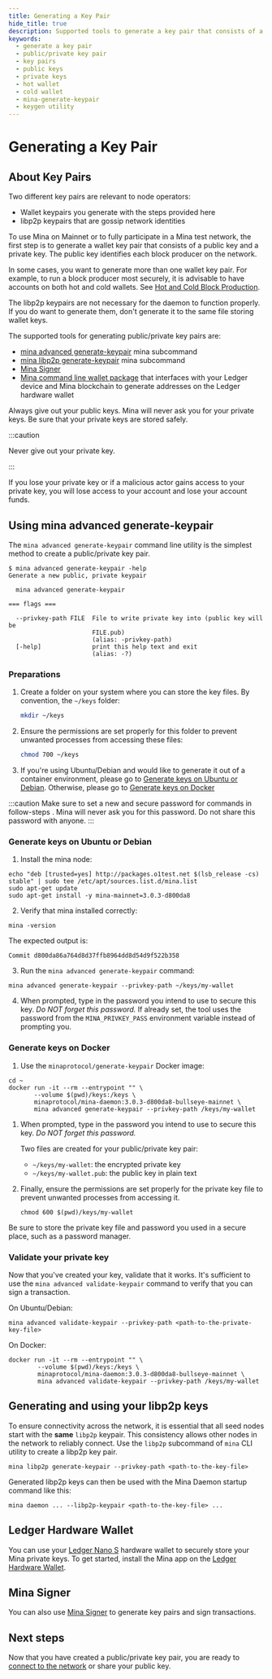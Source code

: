 ```yaml
---
title: Generating a Key Pair
hide_title: true
description: Supported tools to generate a key pair that consists of a public key and a private key.
keywords:
  - generate a key pair
  - public/private key pair
  - key pairs
  - public keys
  - private keys
  - hot wallet
  - cold wallet
  - mina-generate-keypair
  - keygen utility
---
```


# Generating a Key Pair

## About Key Pairs

Two different key pairs are relevant to node operators:

- Wallet keypairs you generate with the steps provided here
- libp2p keypairs that are gossip network identities

To use Mina on Mainnet or to fully participate in a Mina test network, the first step is to generate a wallet key pair that consists of a public key and a private key. The public key identifies each block producer on the network.

In some cases, you want to generate more than one wallet key pair. For example, to run a block producer most securely, it is advisable to have accounts on both hot and cold wallets. See [Hot and Cold Block Production](/node-operators/block-producer-node/hot-cold-block-production).

The libp2p keypairs are not necessary for the daemon to function properly. If you do want to generate them, don't generate it to the same file storing wallet keys.

The supported tools for generating public/private key pairs are:

- [mina advanced generate-keypair](#using-mina-advanced-generate-keypair) mina subcommand
- [mina libp2p generate-keypair](#generating-and-using-your-libp2p-keys) mina subcommand
- [Mina Signer](/node-operators/mina-signer)
- [Mina command line wallet package](https://github.com/jspada/ledger-app-mina/blob/v1.0.0-beta.2/README.md#command-line-wallet) that interfaces with your Ledger device and Mina blockchain to generate addresses on the Ledger hardware wallet

Always give out your public keys. Mina will never ask you for your private keys. Be sure that your private keys are stored safely.


:::caution

Never give out your private key.

:::

If you lose your private key or if a malicious actor gains access to your private key, you will lose access to your account and lose your account funds.

## Using mina advanced generate-keypair

The `mina advanced generate-keypair` command line utility is the simplest method to create a public/private key pair.


```
$ mina advanced generate-keypair -help
Generate a new public, private keypair

  mina advanced generate-keypair 

=== flags ===

  --privkey-path FILE  File to write private key into (public key will be
                       FILE.pub)
                       (alias: -privkey-path)
  [-help]              print this help text and exit
                       (alias: -?)
```

### Preparations

1. Create a folder on your system where you can store the key files. By convention, the `~/keys` folder:

    ```sh
    mkdir ~/keys
    ```

2. Ensure the permissions are set properly for this folder to prevent unwanted processes from accessing these files:

    ```sh
    chmod 700 ~/keys
    ```

3. If you're using Ubuntu/Debian and would like to generate it out of a container environment, please go to [Generate keys on Ubuntu or Debian](#generate-keys-on-ubuntu-or-debian). Otherwise, please go to [Generate keys on Docker](#generate-keys-on-docker)

:::caution
Make sure to set a new and secure password for commands in follow-steps . Mina will never ask you for this password. Do not share this password with anyone.
:::

### Generate keys on Ubuntu or Debian

1. Install the mina node:
```
echo "deb [trusted=yes] http://packages.o1test.net $(lsb_release -cs) stable" | sudo tee /etc/apt/sources.list.d/mina.list
sudo apt-get update
sudo apt-get install -y mina-mainnet=3.0.3-d800da8
```
2. Verify that mina installed correctly:

```
mina -version
```
The expected output is:
```
Commit d800da86a764d8d37ffb8964dd8d54d9f522b358
```

3. Run the `mina advanced generate-keypair` command:

```
mina advanced generate-keypair --privkey-path ~/keys/my-wallet
```

4. When prompted, type in the password you intend to use to secure this key. <em>Do NOT forget this password.</em> If already set, the tool uses the password from the `MINA_PRIVKEY_PASS` environment variable instead of prompting you.

### Generate keys on Docker

1. Use the `minaprotocol/generate-keypair` Docker image:

```
cd ~
docker run -it --rm --entrypoint "" \
       --volume $(pwd)/keys:/keys \
       minaprotocol/mina-daemon:3.0.3-d800da8-bullseye-mainnet \
       mina advanced generate-keypair --privkey-path /keys/my-wallet
```

1. When prompted, type in the password you intend to use to secure this key. <em>Do NOT forget this password.</em>

    Two files are created for your public/private key pair:

    - `~/keys/my-wallet`: the encrypted private key
    - `~/keys/my-wallet.pub`: the public key in plain text

1. Finally, ensure the permissions are set properly for the private key file to prevent unwanted processes from accessing it.

    ```
    chmod 600 $(pwd)/keys/my-wallet
    ```

Be sure to store the private key file and password you used in a secure place, such as a password manager.

### Validate your private key

Now that you've created your key, validate that it works. It's sufficient to use the `mina advanced validate-keypair` command to verify that you can sign a transaction.

On Ubuntu/Debian:

```
mina advanced validate-keypair --privkey-path <path-to-the-private-key-file>
```

On Docker:

```
docker run -it --rm --entrypoint "" \
        --volume $(pwd)/keys:/keys \
        minaprotocol/mina-daemon:3.0.3-d800da8-bullseye-mainnet \
        mina advanced validate-keypair --privkey-path /keys/my-wallet
```

## Generating and using your libp2p keys

To ensure connectivity across the network, it is essential that all seed nodes start with the **same** `libp2p` keypair.
This consistency allows other nodes in the network to reliably connect.
Use the `libp2p` subcommand of `mina` CLI utility to create a libp2p key pair.

```
mina libp2p generate-keypair --privkey-path <path-to-the-key-file>
```

Generated libp2p keys can then be used with the Mina Daemon startup command like this:

```
mina daemon ... --libp2p-keypair <path-to-the-key-file> ...
```

## Ledger Hardware Wallet

You can use your [Ledger Nano S](https://www.ledger.com/) hardware wallet to securely store your Mina private keys. To get started, install the Mina app on the [Ledger Hardware Wallet](/using-mina/ledger-hardware-wallet).

## Mina Signer

You can also use [Mina Signer](/node-operators/mina-signer) to generate key pairs and sign transactions.

## Next steps

Now that you have created a public/private key pair, you are ready to [connect to the network](./block-producer-node/connecting-to-the-network) or share your public key.
